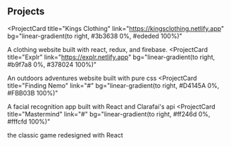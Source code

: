 ## Projects

<ProjectCard
  title="Kings Clothing"
  link="https://kingsclothing.netlify.app"
  bg="linear-gradient(to right, #3b3638 0%, #ededed 100%)"
>
A clothing website built with react, redux, and firebase.
</ProjectCard>
<ProjectCard
  title="Explr"
  link="https://explr.netlify.app"
  bg="linear-gradient(to right, #b9f7a8 0%, #378024 100%)"
>
  An outdoors adventures website built with pure css
</ProjectCard>
<ProjectCard
  title="Finding Nemo"
  link="#"
  bg="linear-gradient(to right, #D4145A 0%, #FBB03B 100%)"
>
  A facial recognition app built with React and Clarafai's api
</ProjectCard>
<ProjectCard
  title="Mastermind"
  link="#"
  bg="linear-gradient(to right, #ff246d 0%, #fffcfd 100%)"
>
  the classic game redesigned with React
</ProjectCard>
